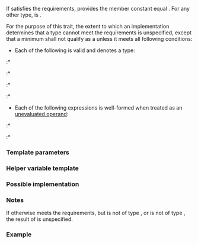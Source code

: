 {{cpp/chrono/title|is_clock}}
{{cpp/chrono/navbar}}
{{ddcl|header=chrono|since=c++20|
template&lt; class T &gt;
struct is_clock;
}}

If {{tt|T}} satisfies the {{named req|Clock}} requirements, provides the member constant {{c|value}} equal {{c|true}}. For any other type, {{c|value}} is {{c|false}}.

For the purpose of this trait, the extent to which an implementation determines that a type cannot meet the {{named req|Clock}} requirements is unspecified, except that a minimum {{tt|T}} shall not qualify as a {{named req|Clock}} unless it meets all following conditions:
* Each of the following {{lsd|cpp/language/identifiers#Qualified identifiers}} is valid and denotes a type:
:* {{tt|T::rep}}
:* {{tt|T::period}}
:* {{tt|T::duration}}
:* {{tt|T::time_point}}
* Each of the following expressions is well-formed when treated as an [[cpp/language/expressions#Potentially-evaluated expressions|unevaluated operand]]:
:* {{tt|T::is_steady}}
:* {{tt|T::now()}}

{{cpp/types/nospec|pv}}

===Template parameters===
{{par begin}}
{{par|T|a type to check}}
{{par end}}

===Helper variable template===
{{ddcl|since=c++20|1=
template&lt; class T &gt;
constexpr bool is_clock_v = is_clock&lt;T&gt;::value;
}}

{{cpp/types/integral_constant/inherit|{{tt|T}} satisfies the {{named req|Clock}} requirements}}

===Possible implementation===
{{eq fun|
template&lt;class&gt;
struct is_clock : std::false_type {};

template&lt;class T&gt;
    requires
        requires
        {
            typename T::rep;
            typename T::period;
            typename T::duration;
            typename T::time_point;
            T::is_steady; // type is not checked
            T::now();     // return type is not checked
        }
struct is_clock&lt;T&gt; : std::true_type {};
}}

===Notes===
If {{tt|T}} otherwise meets the {{named req|Clock}} requirements, but {{tt|T::is_steady}} is not of type {{c/core|const bool}}, or {{tt|T::now()}} is not of type {{c/core|T::time_point}}, the result of {{tt|is_clock_v&lt;T&gt;}} is unspecified.

===Example===
{{example
|code=
#include &lt;chrono&gt;
#include &lt;ratio&gt;

static_assert
(
    std::chrono::is_clock_v&lt;std::chrono::utc_clock&gt; and
    not std::chrono::is_clock_v&lt;std::chrono::duration&lt;int, std::exa&gt;&gt;
);

int main() {}
}}

{{langlinks|es|ja|ru|zh}}